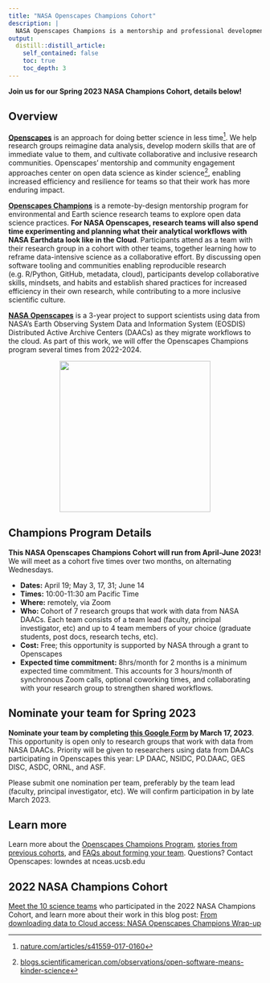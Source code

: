 ```yaml
---
title: "NASA Openscapes Champions Cohort"
description: |
  NASA Openscapes Champions is a mentorship and professional development opportunity for research teams using data from NASA Distributed Active Archive Centers (DAACs) and interested in open science and migrating their analytical workflows to the cloud. 
output:
  distill::distill_article:
    self_contained: false
    toc: true
    toc_depth: 3
---
```


**Join us for our Spring 2023 NASA Champions Cohort, details below!**

## Overview

[**Openscapes**](https://openscapes.org) is an approach for doing better science in less time[^1]. We help research groups reimagine data analysis, develop modern skills that are of immediate value to them, and cultivate collaborative and inclusive research communities. Openscapes’ mentorship and community engagement approaches center on open data science as kinder science[^2], enabling increased efficiency and resilience for teams so that their work has more enduring impact.

[**Openscapes Champions**](https://openscapes.org/champions) is a remote-by-design mentorship program for environmental and Earth science research teams to explore open data science practices. **For NASA Openscapes, research teams will also spend time experimenting and planning what their analytical workflows with NASA Earthdata look like in the Cloud**. Participants attend as a team with their research group in a cohort with other teams, together learning how to reframe data-intensive science as a collaborative effort. By discussing open software tooling and communities enabling reproducible research (e.g. R/Python, GitHub, metadata, cloud), participants develop collaborative skills, mindsets, and habits and establish shared practices for increased efficiency in their own research, while contributing to a more inclusive scientific culture.

[**NASA Openscapes**](https://nasa-openscapes.github.io) is a 3-year project to support scientists using data from NASA’s Earth Observing System Data and Information System (EOSDIS) Distributed Active Archive Centers (DAACs) as they migrate workflows to the cloud. As part of this work, we will offer the Openscapes Champions program several times from 2022-2024.



<center>
    <img src="images/nasa-openscapes.png" width="300px">
</center>

## Champions Program Details

**This NASA Openscapes Champions Cohort will run from April-June 2023!** We will meet as a cohort five times over two months, on alternating Wednesdays. 

*   **Dates:** April 19; May 3, 17, 31; June 14
*   **Times:** 10:00-11:30 am Pacific Time
*   **Where:** remotely, via Zoom
*   **Who: **Cohort of 7 research groups that work with data from NASA DAACs. Each team consists of a team lead (faculty, principal investigator, etc) and up to 4 team members of your choice (graduate students, post docs, research techs, etc). 
*   **Cost:** Free; this opportunity is supported by NASA through a grant to Openscapes 
*   **Expected time commitment:** 8hrs/month for 2 months is a minimum expected time commitment. This accounts for 3 hours/month of synchronous Zoom calls, optional coworking times, and collaborating with your research group to strengthen shared workflows.

## Nominate your team for Spring 2023


**Nominate your team by completing [this Google Form](https://forms.gle/USrLfoGRfPo78NZx6) by March 17, 2023**. This opportunity is open only to research groups that work with data from NASA DAACs. Priority will be given to researchers using data from DAACs participating in Openscapes this year: LP DAAC, NSIDC, PO.DAAC, GES DISC, ASDC, ORNL, and ASF.

Please submit one nomination per team, preferably by the team lead (faculty, principal investigator, etc). We will confirm participation in by late March 2023. 

## Learn more

Learn more about the [Openscapes Champions Program](https://openscapes.org/champions), [stories from previous cohorts](https://openscapes.org/cohorts), and [FAQs about forming your team](https://openscapes.org/faq). Questions? Contact Openscapes: lowndes at nceas.ucsb.edu

## 2022 NASA Champions Cohort

[Meet the 10 science teams](https://nasa-openscapes.github.io/2022-nasa-champions/) who participated in the 2022 NASA Champions Cohort, and learn more about their work in this blog post: [From downloading data to Cloud access: NASA Openscapes Champions Wrap-up](https://www.openscapes.org/blog/2022/05/12/nasa-2022-champions/)

[^1]:
     [nature.com/articles/s41559-017-0160](https://nature.com/articles/s41559-017-0160) 

[^2]:
     [blogs.scientificamerican.com/observations/open-software-means-kinder-science](https://blogs.scientificamerican.com/observations/open-software-means-kinder-science) 
